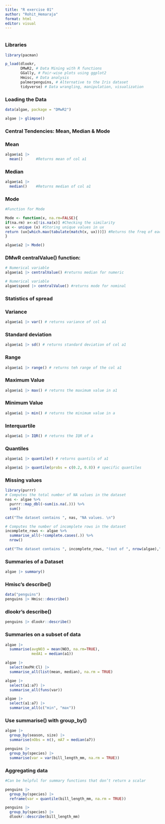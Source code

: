 ```yaml
---
title: "R exercise 01"
author: "Rohit_Hemaraja"
format: html
editor: visual
---
```


```{}
```

### Libraries

```r
library(pacman)

p_load(dlookr,
       DMwR2, # Data Mining with R functions
       GGally, # Pair-wise plots using ggplot2
       Hmisc, # Data analysis 
       palmerpenguins, # Alternative to the Iris dataset
       tidyverse) # Data wrangling, manipulation, visualization
```

### Loading the Data

```r
data(algae, package = "DMwR2")

algae |> glimpse()    
```

### Central Tendencies: Mean, Median & Mode

### Mean

```r
algae$a1 |>
  mean()      #Returns mean of col a1

```

### Median

```r
algae$a1 |>
  median()    #Returns median of col a1

```

### Mode

```r
#Function for Mode

Mode <- function(x, na.rm=FALSE){
if(na.rm) x<-x[!is.na(x)] #Checking the similarity
ux <- unique (x) #Storing unique values in ux
return (ux[which.max(tabulate(match(x, ux)))]) #Returns the freq of each of the unique values
}

algae$a2 |> Mode()

```

### DMwR centralValue() function:

```r
# Numerical variable
algae$a1 |> centralValue() #returns median for numeric
```

```r
# Numerical variable
algae$speed |> centralValue() #returns mode for nominal

```

### Statistics of spread

### Variance

```r
algae$a1 |> var() # returns variance of col a1
```

### Standard deviation

```r
algae$a1 |> sd() # returns standard deviation of col a1
```

### Range

```r
algae$a1 |> range() # returns teh range of the col a1
```

### Maximum Value

```r
algae$a1 |> max() # returns the maximum value in a1
```

### Minimum Value

```r
algae$a1 |> min() # returns the minimum value in a
```

### Interquartile

```r
algae$a1 |> IQR() # returns the IQR of a
```

### Quantiles

```r
algae$a1 |> quantile() # returns quantils of a1
```

```r
algae$a1 |> quantile(probs = c(0.2, 0.8)) # specific quantiles
```

### Missing values

```r
library(purrr)
# Computes the total number of NA values in the dataset
nas <- algae %>%                              
  purrr::map_dbl(~sum(is.na(.))) %>% 
  sum()

cat("The dataset contains ", nas, "NA values. \n")
```

```r
# Computes the number of incomplete rows in the dataset
incomplete_rows <- algae %>% 
  summarise_all(~!complete.cases(.)) %>%
  nrow()
```

```r
cat("The dataset contains ", incomplete_rows, "(out of ", nrow(algae),") incomplete rows. \n")

```

### Summaries of a Dataset

```r
algae |> summary()
```

### Hmisc's describe()

```r
data("penguins")
penguins |> Hmisc::describe()
```

### dlookr's describe()

```r
penguins |> dlookr::describe()
```

### Summaries on a subset of data

```r
algae |>
  summarise(avgNO3 = mean(NO3, na.rm=TRUE),
            medA1 = median(a1))
```

```r
algae |>
  select(mxPH:Cl) |>
  summarise_all(list(mean, median), na.rm = TRUE)
```

```r
algae |>
  select(a1:a7) |>
  summarise_all(funs(var))

```

```r
algae |>
  select(a1:a7) |>
  summarise_all(c("min", "max"))
```

### Use summarise() with group_by()

```r
algae |>
  group_by(season, size) |>
  summarise(nObs = n(), mA7 = median(a7))
```

```r
penguins |> 
  group_by(species) |>
  summarise(var = var(bill_length_mm, na.rm = TRUE))
```

### Aggregating data

```r
#Can be helpful for summary functions that don’t return a scalar

penguins |>
  group_by(species) |>
  reframe(var = quantile(bill_length_mm, na.rm = TRUE))
```

```r
penguins |>
  group_by(species) |>
  dlookr::describe(bill_length_mm)
```
